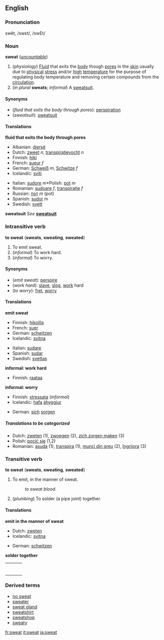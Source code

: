 ==English==
===Pronunciation===
swĕt, /swɛt/, /swEt/

===Noun===
'''sweat''' (''[[uncountable]]'')
#(''physiology'') [[Fluid]] that exits the [[body]] though [[pore]]s in the [[skin]] usually due to [[physical]] [[stress]] and/or [[high]] [[temperature]] for the purpose of regulating body temperature and removing certain compounds from the [[circulation]].
#(''in plural'' '''sweats'''; ''informal'') A [[sweatsuit]].

====Synonyms====
*(''fluid that exits the body through pores''): [[perspiration]]
*(''sweatsuit''): [[sweatsuit]]

====Translations====

'''fluid that exits the body through pores'''
{{top}}
*Albanian: [[djersë]]
*Dutch: [[zweet]] ''n'', [[transpiratievocht]] ''n''
*Finnish: [[hiki]]
*French: [[sueur]] ''f''
*German: [[Schweiß]] ''m'', [[Schwitze]] ''f''
*Icelandic: [[sviti]]
{{mid}}
*Italian: [[sudore]] ''m''*Polish: [[pot#Polish|pot]] ''m''
*Romanian: [[sudoare]] ''f'', [[transpiraţie]] ''f''
*Russian: [[пот]] ''m'' (pot)
*Spanish: [[sudor]] ''m''
*Swedish: [[svett]]
{{bottom}}

'''sweatsuit'''
''See'' '''[[sweatsuit]]'''

=== Intransitive verb ===
'''to sweat''' ('''sweats''', '''sweating''', '''sweated''')

#To emit sweat.
#(''informal'') To work hard.
#(''informal'') To worry.

====Synonyms====
*(''emit sweat''): [[perspire]]
*(''work hard''): [[slave]], [[slog]], [[work]] hard
*(''to worry''): [[fret]], [[worry]]

====Translations====

'''emit sweat'''
{{top}}
*Finnish: [[hikoilla]]
*French: [[suer]]
*German: [[schwitzen]]
*Icelandic: [[svitna]]
{{mid}}
*Italian: [[sudare]]
*Spanish: [[sudar]]
*Swedish: [[svettas]]
{{bottom}}

'''informal: work hard'''
<!--Note: add INFORMAL or SLANG terms to this table, where these exist-->
{{top}}
<!--Put translations for languages from A to I here-->
*Finnish: [[raataa]]
{{mid}}
<!--Put translations for languages from J to Z here-->
{{bottom}}

'''informal: worry'''
<!--Note: add INFORMAL or SLANG terms to this table, where these exist-->
{{top}}
<!--Put translations for languages from A to I here-->
*Finnish: [[stressata]] (''informal'')
*Icelandic: [[hafa]] [[áhyggjur]]
{{mid}}
<!--Put translations for languages from J to Z here-->
*German: [[sich]] [[sorgen]]<!--is this informal?-->
{{bottom}}

=====Translations to be categorized=====
{{checktrans}}
*Dutch: [[zweten]] (1), [[zwoegen]] (2), [[zich zorgen maken]] (3)
*Polish: [[pocić się]] (1,2)
*Romanian: [[asuda]] (1), [[transpira]] (1), [[munci din greu]] (2), [[îngrijora]] (3)

=== Transitive verb ===
'''to sweat''' ('''sweats''', '''sweating''', '''sweated''')

#To emit, in the manner of sweat.
#:''to sweat blood''.
#(''plumbing'') To solder (a pipe joint) together.

====Translations====

'''emit in the manner of sweat'''
{{top}}
*Dutch: [[zweten]]
*Icelandic: [[svitna]]
{{mid}}
*German: [[schwitzen]]
{{bottom}}

'''solder together'''
{| border=0  width=100%
|-
|bgcolor="#FFFFE0" valign=top width=48%|
{|
<!--Put translations for languages from A to I here-->
|}
| width=1% |
|bgcolor="#FFFFE0" valign=top width=48%|
{|
<!--Put translations for languages from J to Z here-->
|}
|}

===Derived terms===
*[[no sweat]]
*[[sweater]]
*[[sweat gland]]
*[[sweatshirt]]
*[[sweatshop]]
*[[sweaty]]

[[fr:sweat]]
[[it:sweat]]
[[ja:sweat]]
